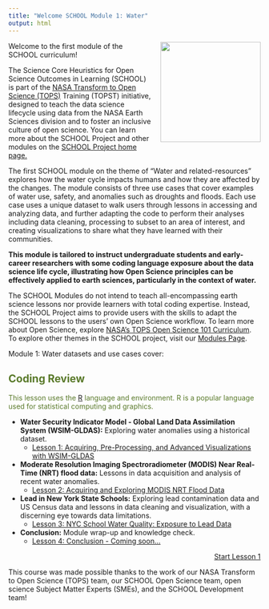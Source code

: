 ```yaml
---
title: "Welcome SCHOOL Module 1: Water"
output: html
---
```


<img src="https://raw.githubusercontent.com/ciesin-geospatial/TOPSTSCHOOL/main/images/TOPSTSCHOOL-updated-logo02.png" align="right" height="200" style="padding-left: 15px; padding-bottom: 15px;"/>

Welcome to the first module of the SCHOOL curriculum!

The Science Core Heuristics for Open Science Outcomes in Learning (SCHOOL) is part of the [NASA Transform to Open Science (TOPS)](https://nasa.github.io/Transform-to-Open-Science/) Training (TOPST) initiative, designed to teach the data science lifecycle using data from the NASA Earth Sciences division and to foster an inclusive culture of open science. You can learn more about the SCHOOL Project and other modules on the [SCHOOL Project home page.](https://ciesin-geospatial.github.io/TOPSTSCHOOL/)

The first SCHOOL module on the theme of “Water and related-resources” explores how the water cycle impacts humans and how they are affected by the changes. The module consists of three use cases that cover examples of water use, safety, and anomalies such as droughts and floods. Each use case uses a unique dataset to walk users through lessons in accessing and analyzing data, and further adapting the code to perform their analyses including data cleaning, processing to subset to an area of interest, and creating visualizations to share what they have learned with their communities.

**This module is tailored to instruct undergraduate students and early-career researchers with some coding language exposure about the data science life cycle, illustrating how Open Science principles can be effectively applied to earth sciences, particularly in the context of water.**

The SCHOOL Modules do not intend to teach all-encompassing earth science lessons nor provide learners with total coding expertise. Instead, the SCHOOL Project aims to provide users with the skills to adapt the SCHOOL lessons to the users’ own Open Science workflow. To learn more about Open Science, explore [NASA's TOPS Open Science 101 Curriculum](https://openscience101.org/). To explore other themes in the SCHOOL project, visit our [Modules Page](https://ciesin-geospatial.github.io/TOPSTSCHOOL/modules.html).

Module 1: Water datasets and use cases cover:

::: {.callout-tip style="color: #5a7a2b;"}
## Coding Review

This lesson uses the [R](https://www.r-project.org/about.html) language and environment. R is a popular language used for statistical computing and graphics.
:::


-   **Water Security Indicator Model - Global Land Data Assimilation System (WSIM-GLDAS):** Exploring water anomalies using a historical dataset.
    -   [Lesson 1: Acquiring, Pre-Processing, and Advanced Visualizations with WSIM-GLDAS](https://ciesin-geospatial.github.io/TOPSTSCHOOL-water/m101-wsim-gldas.html)
-   **Moderate Resolution Imaging Spectroradiometer (MODIS) Near Real-Time (NRT) flood data:** Lessons in data acquisition and analysis of recent water anomalies.
    -   [Lesson 2: Acquiring and Exploring MODIS NRT Flood Data](https://ciesin-geospatial.github.io/TOPSTSCHOOL-water/m102-lance-modis-nrt-global-flood.html)
-   **Lead in New York State Schools:** Exploring lead contamination data and US Census data and lessons in data cleaning and visualization, with a discerning eye towards data limitations.
    -   [Lesson 3: NYC School Water Quality: Exposure to Lead Data](https://topstschool.shinyapps.io/nyc-lead/)
-   **Conclusion:** Module wrap-up and knowledge check.
    -   [Lesson 4: Conclusion - Coming soon...]()

<div style="text-align: right;">
[Start Lesson 1](https://ciesin-geospatial.github.io/TOPSTSCHOOL-water/m101-wsim-gldas.html){.btn .btn-primary .btn role="button"}
</div>

This course was made possible thanks to the work of our NASA Transform to Open Science (TOPS) team, our SCHOOL Open Science team, open science Subject Matter Experts (SMEs), and the SCHOOL Development team!
